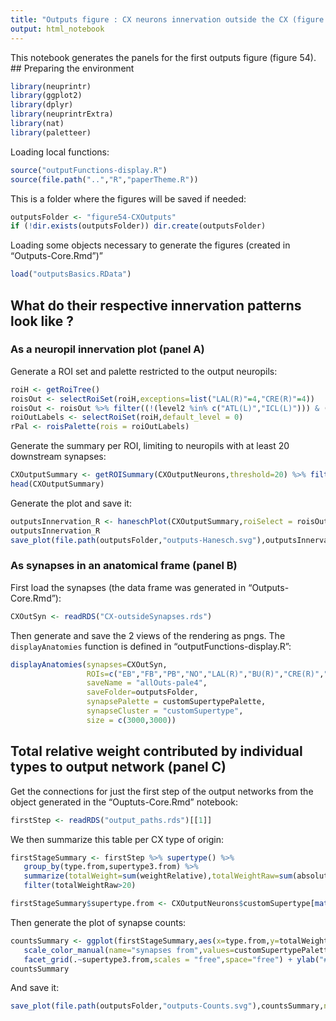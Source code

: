 ```yaml
---
title: "Outputs figure : CX neurons innervation outside the CX (figure 54)"
output: html_notebook
---
```


This notebook generates the panels for the first outputs figure (figure 54).
## Preparing the environment
```r
library(neuprintr)
library(ggplot2)
library(dplyr)
library(neuprintrExtra)
library(nat)
library(paletteer)
```
Loading local functions:
```r
source("outputFunctions-display.R")
source(file.path("..","R","paperTheme.R"))
```

This is a folder where the figures will be saved if needed:
```r
outputsFolder <- "figure54-CXOutputs"
if (!dir.exists(outputsFolder)) dir.create(outputsFolder)
```

Loading some objects necessary to generate the figures (created in "Outputs-Core.Rmd")"
```r
load("outputsBasics.RData")
```

## What do their respective innervation patterns look like ?
### As a neuropil innervation plot (panel A)
Generate a ROI set and palette restricted to the output neuropils:
```r
roiH <- getRoiTree()
roisOut <- selectRoiSet(roiH,exceptions=list("LAL(R)"=4,"CRE(R)"=4))
roisOut <- roisOut %>% filter((!(level2 %in% c("ATL(L)","ICL(L)"))) & (!level1 %in% "CX")) 
roiOutLabels <- selectRoiSet(roiH,default_level = 0)
rPal <- roisPalette(rois = roiOutLabels)
```

Generate the summary per ROI, limiting to neuropils with at least 20 downstream synapses:
```r
CXOutputSummary <- getROISummary(CXOutputNeurons,threshold=20) %>% filter(downstream>20)
head(CXOutputSummary)
```

Generate the plot and save it:
```r
outputsInnervation_R <- haneschPlot(CXOutputSummary,roiSelect = roisOut,grouping = "supertype3",roiLabel = roiOutLabels,flip=T,interactive=TRUE,theme = theme_paper_grid(),showCount = T)
outputsInnervation_R
save_plot(file.path(outputsFolder,"outputs-Hanesch.svg"),outputsInnervation_R,ncol=1.3,nrow=7,base_width = 8.5,base_height = 11/15)
```

### As synapses in an anatomical frame (panel B)
First load the synapses (the data frame was generated in "Outputs-Core.Rmd"):
```r
CXOutSyn <- readRDS("CX-outsideSynapses.rds")
```

Then generate and save the 2 views of the rendering as pngs. The `displayAnatomies` function is defined in "outputFunctions-display.R":
```r
displayAnatomies(synapses=CXOutSyn,
                 ROIs=c("EB","FB","PB","NO","LAL(R)","BU(R)","CRE(R)","SMP(R)","WED(R)","SLP(R)","SIP(R)","SPS(R)","IPS(R)"),
                 saveName = "allOuts-pale4",
                 saveFolder=outputsFolder,
                 synapsePalette = customSupertypePalette,
                 synapseCluster = "customSupertype",
                 size = c(3000,3000))
```

## Total relative weight contributed by individual types to output network (panel C)

Get the connections for just the first step of the output networks from the object generated in the "Ouptuts-Core.Rmd" notebook:
```r
firstStep <- readRDS("output_paths.rds")[[1]]
```

We then summarize this table per CX type of origin:
```r
firstStageSummary <- firstStep %>% supertype() %>% 
   group_by(type.from,supertype3.from) %>% 
   summarize(totalWeight=sum(weightRelative),totalWeightRaw=sum(absoluteWeight),totalDown=sum(totalPreROIweight*n_from),meanDown=sum(totalPreROIweight)) %>% 
   filter(totalWeightRaw>20)

firstStageSummary$supertype.from <- CXOutputNeurons$customSupertype[match(firstStageSummary$type.from,CXOutputNeurons$type)]
```
Then generate the plot of synapse counts:
```r

countsSummary <- ggplot(firstStageSummary,aes(x=type.from,y=totalWeightRaw,color=supertype.from)) + geom_point() + 
   scale_color_manual(name="synapses from",values=customSupertypePalette) + theme_paper() + 
   facet_grid(.~supertype3.from,scales = "free",space="free") + ylab("# downstream synapses") + xlab("CX type") + theme(strip.text.x=element_blank(),axis.text.x = element_text(angle=90,hjust = 1,vjust=0.5)) + scale_y_log10()
countsSummary
```
And save it:
```r
save_plot(file.path(outputsFolder,"outputs-Counts.svg"),countsSummary,ncol=1.3,nrow=3,base_width = 8.5,base_height = 11/15)
```


